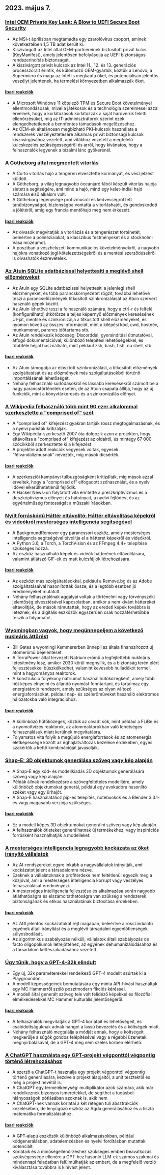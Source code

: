 

<CallToAction />

<Steps>

## 2023. május 7.

### [Intel OEM Private Key Leak: A Blow to UEFI Secure Boot Security](https://securityonline.info/intel-oem-private-key-leak-a-blow-to-uefi-secure-boot-security/)

- Az MSI-t áprilisban megtámadta egy zsarolóvírus csoport, aminek következtében 1,5 TB adat került ki.
- Kiszivárgott az Intel által OEM-partnereinek biztosított privát kulcs (KeyManifest), amely jelentősen befolyásolja az UEFI biztonságos rendszerindítás biztonságát.
- A kiszivárgott privát kulcsok az Intel 11., 12. és 13. generációs processzorait érintik, és különböző OEM-gyártók, köztük a Lenovo, a Supermicro és maga az Intel is megkapta őket, és potenciálisan jelentős veszélyt jelentenek, ha termelési környezetben alkalmazzák őket.

#### [Ipari reakciók](http://news.ycombinator.com/item?id=35843566)

- A Microsoft Windows 11 kötelező TPM és Secure Boot követelményei ellentmondásosak, mivel a játékosok és a technológia szerelmesei azzal érvelnek, hogy a korlátozások korlátozzák a saját hardverük feletti ellenőrzésüket, míg az IT-adminisztrátorok szerint ezek elengedhetetlenek a bennfentes támadások megelőzéséhez.
- Az OEM-ek általánosan megbízható PKI-kulcsok használata a rendszerek veszélyeztetésére alkalmas privát biztonsági kulcsok kiszivárgásához vezetett, ami vitákhoz vezetett a megfelelő kulcskezelés szükségességéről és arról, hogy kívánatos, hogy a felhasználók legyenek a bizalmi lánc gyökerénél.

### [A Götheborg által megmentett vitorlás](https://www.gotheborg.se/news/rescue-of-sailing-boat/)

- A Corto vitorlás hajó a tengeren elvesztette kormányát, és vészjelzést küldött.
- A Götheborg, a világ legnagyobb óceánjáró fából készült vitorlás hajója sietett a segítségére, ami mind a hajó, mind egy kelet-indiai hajó számára első alkalom volt.
- A Götheborg legénysége profizmusról és kedvességről tett tanúbizonyságot, biztonságba vontatta a vitorláshajót, és gondoskodott a jólétéről, amíg egy francia mentőhajó meg nem érkezett.

#### [Ipari reakciók](http://news.ycombinator.com/item?id=35838751)

- Az olvasók megvitatják a vitorlázás és a tengerészet történetét, beleértve a polinéziaiakat, a klasszikus festményeket és a stockholmi Vasa múzeumot.
- A posztban a vészhelyzeti kommunikációs követelményekről, a nagyobb hajókra vonatkozó jogi kötelezettségekről és a mentési szerződésekről is olvashatók észrevételek.

### [Az Atuin SQLite adatbázissal helyettesíti a meglévő shell előzményeket](https://github.com/ellie/atuin)

- Az Atuin egy SQLite adatbázissal helyettesíti a jelenlegi shell előzményeket, és több parancskörnyezetet rögzít, továbbá lehetővé teszi a parancselőzmények titkosított szinkronizálását az Atuin szervert használó gépek között.
- Az Atuin lehetővé teszi a felhasználó számára, hogy a ctrl-r és felfelé (konfigurálható) átkötözze a teljes képernyő előzmények keresésének UI-ját, mentse és szinkronizálja a titkosított shell előzményeket, és nyomon követi az összes információt, mint a kilépési kód, cwd, hostnév, munkamenet, parancs időtartama stb.
- Az Atuin rendelkezik közösségi Discorddal, gyorsindítási útmutatóval, átfogó dokumentációval, különböző telepítési lehetőségekkel, és többféle héjjal használható, mint például zsh, bash, fish, nu shell, stb.

#### [Ipari reakciók](http://news.ycombinator.com/item?id=35839470)

- Az Atuin támogatja az elosztott szinkronizálást, a titkosított előzmények szolgáltatását és az előzmények más szolgáltatásokból történő importálásának lehetőségét.
- Néhány felhasználó súrlódásokról és lassabb keresésekről számolt be a nagy parancstörténetek esetén, de az Atuin csapata állítja, hogy az új funkciók, mint a könyvtárkeresés és a szinkronizálás előnyei.

### [A Wikipedia felhasználó több mint 90 ezer alkalommal szerkesztette a "comprised of" szót](https://en.wikipedia.org/wiki/User:Giraffedata/comprised_of)

- A "comprised of" kifejezést gyakran tartják rossz megfogalmazásnak, és a nyelvi puristák kritizálják.
- Egy Wikipédia-szerkesztő 2007 óta dolgozik azon a projekten, hogy eltávolítsa a "comprised of" kifejezést az oldalról, és mintegy 67 000 szócikkből szerkesztette ki a kifejezést.
- A projektre adott reakciók vegyesek voltak, egyesek "félvandalizmusnak" nevezték, míg mások dicsérték.

#### [Ipari reakciók](http://news.ycombinator.com/item?id=35838180)

- A szerkesztői kampányt túlbuzgóságként kritizálták, míg mások azzal érveltek, hogy a "comprised of" elfogadott szóhasználat, és a nyelv idővel elkerülhetetlenül fejlődik.
- A Hacker News-on folytatott vita érintette a preszkriptivizmus és a deszkriptivizmus előnyeit és hátrányait, a nyelvi fejlődést és az egyértelműség fontosságát a műszaki írásokban.

### [Nyílt forráskódú Háttér eltávolító: Háttér eltávolítása képekről és videókról mesterséges intelligencia segítségével](https://github.com/nadermx/backgroundremover)

- A BackgroundRemover egy parancssori eszköz, amely mesterséges intelligencia segítségével távolítja el a hátteret képekről és videókról.
- A Python 3.6, a Torch, a TorchVision és az FFmpeg 4.4+ telepítése szükséges hozzá.
- Az eszköz használható képek és videók hátterének eltávolítására, valamint átlátszó GIF-ek és matt kulcsfájlok létrehozására.

#### [Ipari reakciók](http://news.ycombinator.com/item?id=35838504)

- Az eszközt más szolgáltatásokkal, például a Remove.bg és az Adobe szolgáltatásaival hasonlították össze, és a legtöbb esetben jó eredményeket mutatott.
- Néhány felhasználónak aggályai voltak a történelmi vagy törvényszéki jelentőség elvesztésével kapcsolatban, amikor a nem kívánt háttereket eltávolítják, de mások rámutattak, hogy az eredeti képek továbbra is léteznek, és a digitális eszközök egyszerűen csak hozzáférhetőbbé teszik a folyamatot.

### [Wyomingban vagyok, hogy megünnepeljem a következő nukleáris áttörést](https://www.gatesnotes.com/Wyoming-TerraPower)

- Bill Gates a wyomingi Kemmererben ünnepli az általa finanszírozott új atomerőmű bejelentését.
- A TerraPower által tervezett Natrium erőmű a legfejlettebb nukleáris létesítmény lesz, amikor 2030 körül megnyílik, és a biztonság terén elért fejlesztésekkel büszkélkedhet, valamint kevesebb hulladékot termel, mint a hagyományos reaktorok.
- A konstrukció folyékony nátriumot használ hűtőközegként, amely több hőt képes elnyelni és állandó nyomást fenntartani, és tartalmaz egy energiatároló rendszert, amely szükséges az olyan változó energiaforrásokat, például nap- és szélerőműveket használó elektromos hálózatokba való integrációhoz.

#### [Ipari reakciók](http://news.ycombinator.com/item?id=35838407)

- A különböző hűtőközegek, köztük az olvadt sók, mint például a FLiBe és a nyomottvizes reaktorok, az atomreaktorokban való lehetséges felhasználásuk miatt kerülnek megvitatásra.
- Folyamatos vita folyik a megújuló energiaforrások és az atomenergia életképessége között az éghajlatváltozás kezelése érdekében, egyes szakértők a kettő kombinációját javasolják.

### [Shap-E: 3D objektumok generálása szöveg vagy kép alapján](https://github.com/openai/shap-e)

- A Shap-E egy kód- és modellkiadás 3D objektumok generálására szöveg vagy kép alapján.
- Példák állnak rendelkezésre a szövegfeltételes modelljére, amely különböző objektumokat generál, például egy avokádóra hasonlító széket vagy egy űrhajót.
- A Shap-E használatához pip-es telepítés, notebookok és a Blender 3.3.1-es vagy magasabb verziója szükséges.

#### [Ipari reakciók](http://news.ycombinator.com/item?id=35836976)

- Ez a modell képes 3D objektumokat generálni szöveg vagy kép alapján.
- A felhasználók ötleteket generálhatnak új termékekhez, vagy inspirációs forrásként használhatják a modelleket.

### [A mesterséges intelligencia legnagyobb kockázata az őket irányító vállalatok](https://www.fastcompany.com/90892235/researcher-meredith-whittaker-says-ais-biggest-risk-isnt-consciousness-its-the-corporations-that-control-them)

- Az AI-rendszereket egyre inkább a nagyvállalatok irányítják, ami kockázatot jelent a társadalomra nézve.
- Ezeknek a vállalatoknak a profitérdeke nem feltétlenül egyezik meg a közjóval, ami a mesterséges intelligencia korrupt vagy veszélyes felhasználását eredményezi.
- A mesterséges intelligencia fejlesztése és alkalmazása során nagyobb átláthatóságra és elszámoltathatóságra van szükség a rendszerek biztonságának és etikus használatának biztosítása érdekében.

#### [Ipari reakciók](http://news.ycombinator.com/item?id=35841542)

- Az AGI jelentős kockázatokat rejt magában, beleértve a rosszindulatú egyének általi irányítást és a meglévő társadalmi egyenlőtlenségek súlyosbodását.
- Az algoritmikus szabályozás nélküli, vállalatok általi szabályozás de facto oligopóliumok létrejöttéhez, az egyének dehumanizálódásához és a társadalom kettészakadásához vezetett.

### [Úgy tűnik, hogy a GPT-4-32k elindult](https://community.openai.com/t/it-looks-like-gpt-4-32k-is-rolling-out/194615)

- Egy új, 32k paraméterekkel rendelkező GPT-4 modellt szúrtak ki a Playgroundon.
- A modell képességeinek bemutatására egy minta API-hívást használtak egy MC Hammerről szóló posztmodern fikciós kéréssel.
- A modell által generált szöveg tele volt felidéző képekkel és filozófiai elmélkedésekkel MC Hammer kulturális jelentőségéről.

#### [Ipari reakciók](http://news.ycombinator.com/item?id=35841460)

- A felhasználók megvitatják a GPT-4 korlátait és lehetőségeit, és csalódottságuknak adnak hangot a lassú bevezetés és a költségek miatt.
- Néhány felhasználó megtalálja a módját annak, hogy a költségeit megkerülje a súgók gondos felépítésével vagy a régebbi üzenetek megnyirbálásával, de a GPT-4 még nem széles körben elérhető.

### [A ChatGPT használata egy GPT-projekt végponttól végpontig történő létrehozásához](https://github.com/ixaxaar/VardaGPT/blob/master/STORY.md)

- A szerző a ChatGPT-t használja egy projekt végponttól végpontig történő generálására, kezdve a projekt alapjaitól, a unit tesztektől és még a projekt nevétől is.
- A ChatGPT egy termelékenységi multiplikátor azok számára, akik már rendelkeznek bizonyos ismeretekkel, de segíthet a tudásbeli hiányosságok pótlásában azoknak is, akik nem.
- A ChatGPT-nek vannak korlátai a két rétegen túli absztrakciók kezelésében, de lenyűgöző eszköz az Agda generálásához és a tiszta matematika formalizálásához.

#### [Ipari reakciók](http://news.ycombinator.com/item?id=35839536)

- A GPT-alapú eszközök különböző alkalmazásokban, például kódgenerálásban, adatelemzésben és nyelvi fordításban mutattak potenciált.
- Korlátaik és a minőségellenőrzéshez szükséges emberi beavatkozás szükségessége ellenére a GPT-hez hasonló LLM-ek számos szakmai és mindennapi feladatban felülmúlhatják az embert, de a megfelelő verzió kiválasztása továbbra is kihívást jelent.

</Steps>
